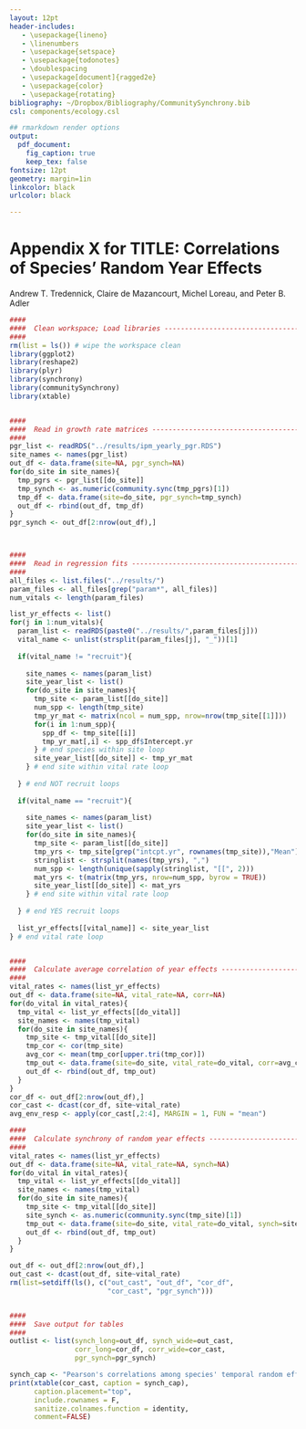 ```yaml
---
layout: 12pt
header-includes:
   - \usepackage{lineno}
   - \linenumbers
   - \usepackage{setspace}
   - \usepackage{todonotes}
   - \doublespacing
   - \usepackage[document]{ragged2e}
   - \usepackage{color}
   - \usepackage{rotating}
bibliography: ~/Dropbox/Bibliography/CommunitySynchrony.bib
csl: components/ecology.csl

## rmarkdown render options
output:
  pdf_document:
    fig_caption: true
    keep_tex: false
fontsize: 12pt
geometry: margin=1in
linkcolor: black
urlcolor: black

---
```

# Appendix X for TITLE: Correlations of Species' Random Year Effects

\renewcommand*{\thefootnote}{\fnsymbol{footnote}}

Andrew T. Tredennick\footnote{Correspondance: atredenn@gmail.com}\textsuperscript{1}, Claire de Mazancourt\textsuperscript{2}, Michel Loreau\textsuperscript{2}, and Peter B. Adler\textsuperscript{1}

\textit{\small{\textsuperscript{1}Department of Wildland Resources and the Ecology Center, 5230 Old Main Hill, Utah State University, Logan, Utah 84322 USA}}

\textit{\small{\textsuperscript{2}Centre for Biodiversity Theory and Modelling, Experimental Ecology Station, Centre National de la Recherche Scientifique, Moulis, 09200, France}}

\renewcommand*{\thefootnote}{\arabic{footnote}}
\setcounter{footnote}{0}

```r
####
####  Clean workspace; Load libraries ------------------------------------------
####
rm(list = ls()) # wipe the workspace clean
library(ggplot2)
library(reshape2)
library(plyr)
library(synchrony)
library(communitySynchrony)
library(xtable)


####
####  Read in growth rate matrices ---------------------------------------------
####
pgr_list <- readRDS("../results/ipm_yearly_pgr.RDS")
site_names <- names(pgr_list)
out_df <- data.frame(site=NA, pgr_synch=NA)
for(do_site in site_names){
  tmp_pgrs <- pgr_list[[do_site]]
  tmp_synch <- as.numeric(community.sync(tmp_pgrs)[1])
  tmp_df <- data.frame(site=do_site, pgr_synch=tmp_synch)
  out_df <- rbind(out_df, tmp_df)
}
pgr_synch <- out_df[2:nrow(out_df),]



####
####  Read in regression fits --------------------------------------------------
####
all_files <- list.files("../results/")
param_files <- all_files[grep("param*", all_files)]
num_vitals <- length(param_files)

list_yr_effects <- list()
for(j in 1:num_vitals){
  param_list <- readRDS(paste0("../results/",param_files[j]))
  vital_name <- unlist(strsplit(param_files[j], "_"))[1]
  
  if(vital_name != "recruit"){
    
    site_names <- names(param_list)
    site_year_list <- list()
    for(do_site in site_names){
      tmp_site <- param_list[[do_site]]
      num_spp <- length(tmp_site) 
      tmp_yr_mat <- matrix(ncol = num_spp, nrow=nrow(tmp_site[[1]]))
      for(i in 1:num_spp){
        spp_df <- tmp_site[[i]]
        tmp_yr_mat[,i] <- spp_df$Intercept.yr
      } # end species within site loop
      site_year_list[[do_site]] <- tmp_yr_mat
    } # end site within vital rate loop
    
  } # end NOT recruit loops
 
  if(vital_name == "recruit"){
    
    site_names <- names(param_list)
    site_year_list <- list()
    for(do_site in site_names){
      tmp_site <- param_list[[do_site]]
      tmp_yrs <- tmp_site[grep("intcpt.yr", rownames(tmp_site)),"Mean"]
      stringlist <- strsplit(names(tmp_yrs), ",")
      num_spp <- length(unique(sapply(stringlist, "[[", 2)))
      mat_yrs <- t(matrix(tmp_yrs, nrow=num_spp, byrow = TRUE))
      site_year_list[[do_site]] <- mat_yrs
    } # end site within vital rate loop
    
  } # end YES recruit loops
  
  list_yr_effects[[vital_name]] <- site_year_list
} # end vital rate loop


####
####  Calculate average correlation of year effects ----------------------------
####
vital_rates <- names(list_yr_effects)
out_df <- data.frame(site=NA, vital_rate=NA, corr=NA)
for(do_vital in vital_rates){
  tmp_vital <- list_yr_effects[[do_vital]]
  site_names <- names(tmp_vital)
  for(do_site in site_names){
    tmp_site <- tmp_vital[[do_site]]
    tmp_cor <- cor(tmp_site)
    avg_cor <- mean(tmp_cor[upper.tri(tmp_cor)])
    tmp_out <- data.frame(site=do_site, vital_rate=do_vital, corr=avg_cor)
    out_df <- rbind(out_df, tmp_out)
  }
}
cor_df <- out_df[2:nrow(out_df),]
cor_cast <- dcast(cor_df, site~vital_rate)
avg_env_resp <- apply(cor_cast[,2:4], MARGIN = 1, FUN = "mean")

####
####  Calculate synchrony of random year effects -------------------------------
####
vital_rates <- names(list_yr_effects)
out_df <- data.frame(site=NA, vital_rate=NA, synch=NA)
for(do_vital in vital_rates){
  tmp_vital <- list_yr_effects[[do_vital]]
  site_names <- names(tmp_vital)
  for(do_site in site_names){
    tmp_site <- tmp_vital[[do_site]]
    site_synch <- as.numeric(community.sync(tmp_site)[1])
    tmp_out <- data.frame(site=do_site, vital_rate=do_vital, synch=site_synch)
    out_df <- rbind(out_df, tmp_out)
  }
}

out_df <- out_df[2:nrow(out_df),]
out_cast <- dcast(out_df, site~vital_rate)
rm(list=setdiff(ls(), c("out_cast", "out_df", "cor_df", 
                        "cor_cast", "pgr_synch")))


####
####  Save output for tables
####
outlist <- list(synch_long=out_df, synch_wide=out_cast,
                corr_long=cor_df, corr_wide=cor_cast,
                pgr_synch=pgr_synch)
```

```r
synch_cap <- "Pearson's correlations among species' temporal random effects by site and vital rate."
print(xtable(cor_cast, caption = synch_cap),
      caption.placement="top",
      include.rownames = F, 
      sanitize.colnames.function = identity,
      comment=FALSE)
```
